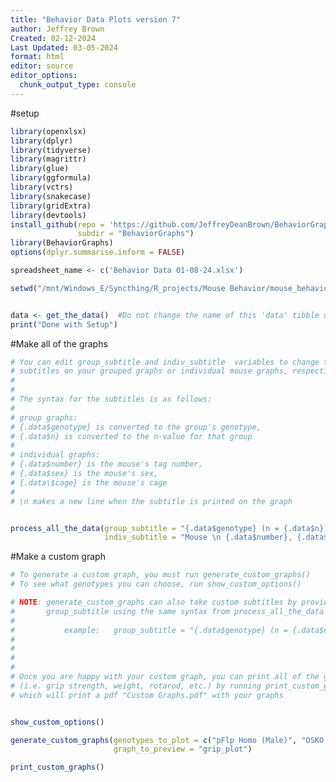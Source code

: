 ```yaml
---
title: "Behavior Data Plots version 7"
author: Jeffrey Brown
Created: 02-12-2024
Last Updated: 03-05-2024
format: html
editor: source
editor_options: 
  chunk_output_type: console
---
```




#setup

```r
library(openxlsx) 
library(dplyr) 
library(tidyverse) 
library(magrittr) 
library(glue) 
library(ggformula) 
library(vctrs) 
library(snakecase) 
library(gridExtra)
library(devtools)
install_github(repo = 'https://github.com/JeffreyDeanBrown/BehaviorGraphs',
               subdir = "BehaviorGraphs")
library(BehaviorGraphs)
options(dplyr.summarise.inform = FALSE)

spreadsheet_name <- c('Behavior Data 01-08-24.xlsx')

setwd("/mnt/Windows_E/Syncthing/R_projects/Mouse Behavior/mouse_behavior_graphs")


data <- get_the_data()  #Do not change the name of this 'data' tibble unless you also change Glue Functions.R
print("Done with Setup")
```




#Make all of the graphs

```r
# You can edit group_subtitle and indiv_subtitle  variables to change the
# subtitles on your grouped graphs or individual mouse graphs, respectively
# 
#
# The syntax for the subtitles is as follows:
#
# group graphs:
# {.data$genotype} is converted to the group's genotype, 
# {.data$n} is converted to the n-value for that group
#
# individual graphs:
# {.data$number} is the mouse's tag number,
# {.data$sex} is the mouse's sex,
# {.data\$cage} is the mouse's cage
# 
# \n makes a new line when the subtitle is printed on the graph


process_all_the_data(group_subtitle = "{.data$genotype} (n = {.data$n})",
                     indiv_subtitle = "Mouse \n {.data$number}, {.data$sex}, {.data$genotype}\n From cage: {.data$cage}")
```

#Make a custom graph

```r
# To generate a custom graph, you must run generate_custom_graphs()
# To see what genotypes you can choose, run show_custom_options()

# NOTE: generate_custom_graphs can also take custom subtitles by providing
#       group_subtitle using the same syntax from process_all_the_data
#
#           example:   group_subtitle = "{.data$genotype} (n = {.data$n})"
# 
#
#
#
# Once you are happy with your custom graph, you can print all of the graphs
# (i.e. grip strength, weight, rotarod, etc.) by running print_custom_graphs()
# which will print a pdf "Custom Graphs.pdf" with your graphs


show_custom_options()

generate_custom_graphs(genotypes_to_plot = c("pFlp Homo (Male)", "OSKO Homo wSOD1M (Female)"),
                       graph_to_preview = "grip_plot")

print_custom_graphs()

```
